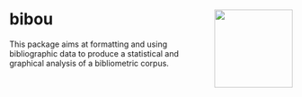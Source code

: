 # bibou <img src="man/figures/logo.png" align="right" height="139" alt="" />

This package aims at formatting and using bibliographic data to produce a statistical and graphical analysis of a bibliometric corpus.
